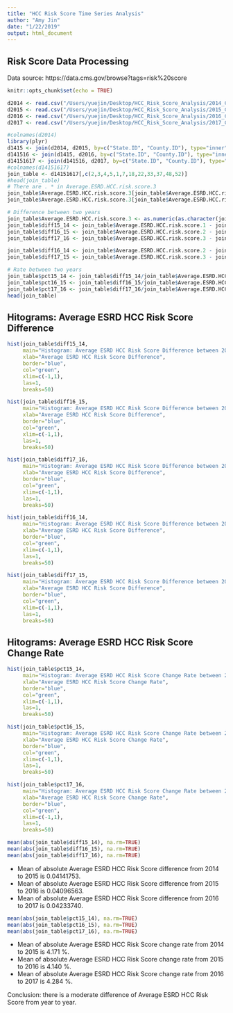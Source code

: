 ```yaml
---
title: "HCC Risk Score Time Series Analysis"
author: "Amy Jin"
date: "1/22/2019"
output: html_document
---
```


## Risk Score Data Processing

Data source: https://data.cms.gov/browse?tags=risk%20score

```r
knitr::opts_chunk$set(echo = TRUE)
```

```r
d2014 <- read.csv("/Users/yuejin/Desktop/HCC_Risk_Score_Analysis/2014_County-level_Fee_for_Service__FFS__Data_for_Shared_Savings_Program__SSP__Benchmark_Rebasing_PUF.csv", header =T)
d2015 <- read.csv("/Users/yuejin/Desktop/HCC_Risk_Score_Analysis/2015_County-level_Fee_for_Service__FFS__Data_for_Shared_Savings_Program__SSP__Benchmark_Rebasing_PUF.csv", header =T)
d2016 <- read.csv("/Users/yuejin/Desktop/HCC_Risk_Score_Analysis/2016_County-level_Fee_for_Service__FFS__Data_for_Shared_Savings_Program__SSP__Benchmark_Rebasing_PUF.csv", header =T)
d2017 <- read.csv("/Users/yuejin/Desktop/HCC_Risk_Score_Analysis/2017_County-level_Fee_for_Service__FFS__Data_for_Shared_Savings_Program__SSP__Benchmark_Rebasing_PUF.csv", header =T)
```

```r
#colnames(d2014)
library(plyr)
d1415 <- join(d2014, d2015, by=c("State.ID", "County.ID"), type="inner")
d141516 <- join(d1415, d2016, by=c("State.ID", "County.ID"), type="inner")
d14151617 <- join(d141516, d2017, by=c("State.ID", "County.ID"), type="inner")
#colnames(d14151617)
join_table <- d14151617[,c(2,3,4,5,1,7,18,22,33,37,48,52)]
#head(join_table)
# There are . * in Average.ESRD.HCC.risk.score.3
join_table$Average.ESRD.HCC.risk.score.3[join_table$Average.ESRD.HCC.risk.score.3 == '.'] <- NA
join_table$Average.ESRD.HCC.risk.score.3[join_table$Average.ESRD.HCC.risk.score.3 == '*'] <- NA

# Difference between two years
join_table$Average.ESRD.HCC.risk.score.3 <- as.numeric(as.character(join_table$Average.ESRD.HCC.risk.score.3))
join_table$diff15_14 <- join_table$Average.ESRD.HCC.risk.score.1 - join_table$Average.ESRD.HCC.risk.score
join_table$diff16_15 <- join_table$Average.ESRD.HCC.risk.score.2 - join_table$Average.ESRD.HCC.risk.score.1
join_table$diff17_16 <- join_table$Average.ESRD.HCC.risk.score.3 - join_table$Average.ESRD.HCC.risk.score.2

join_table$diff16_14 <- join_table$Average.ESRD.HCC.risk.score.2 - join_table$Average.ESRD.HCC.risk.score
join_table$diff17_15 <- join_table$Average.ESRD.HCC.risk.score.3 - join_table$Average.ESRD.HCC.risk.score.1

# Rate between two years
join_table$pct15_14 <- join_table$diff15_14/join_table$Average.ESRD.HCC.risk.score
join_table$pct16_15 <- join_table$diff16_15/join_table$Average.ESRD.HCC.risk.score.1
join_table$pct17_16 <- join_table$diff17_16/join_table$Average.ESRD.HCC.risk.score.2
head(join_table)
```

## Hitograms: Average ESRD HCC Risk Score Difference

```r
hist(join_table$diff15_14, 
     main="Histogram: Average ESRD HCC Risk Score Difference between 2015 and 2014", 
     xlab="Average ESRD HCC Risk Score Difference", 
     border="blue", 
     col="green",
     xlim=c(-1,1),
     las=1, 
     breaks=50)
```


```r
hist(join_table$diff16_15, 
     main="Histogram: Average ESRD HCC Risk Score Difference between 2016 and 2015", 
     xlab="Average ESRD HCC Risk Score Difference", 
     border="blue", 
     col="green",
     xlim=c(-1,1),
     las=1, 
     breaks=50)
```


```r
hist(join_table$diff17_16, 
     main="Histogram: Average ESRD HCC Risk Score Difference between 2017 and 2016", 
     xlab="Average ESRD HCC Risk Score Difference", 
     border="blue", 
     col="green",
     xlim=c(-1,1),
     las=1, 
     breaks=50)
```

```r
hist(join_table$diff16_14, 
     main="Histogram: Average ESRD HCC Risk Score Difference between 2016 and 2014", 
     xlab="Average ESRD HCC Risk Score Difference", 
     border="blue", 
     col="green",
     xlim=c(-1,1),
     las=1, 
     breaks=50)
```

```r
hist(join_table$diff17_15, 
     main="Histogram: Average ESRD HCC Risk Score Difference between 2017 and 2015", 
     xlab="Average ESRD HCC Risk Score Difference", 
     border="blue", 
     col="green",
     xlim=c(-1,1),
     las=1, 
     breaks=50)
```

## Hitograms: Average ESRD HCC Risk Score Change Rate

```r
hist(join_table$pct15_14, 
     main="Histogram: Average ESRD HCC Risk Score Change Rate between 2015 and 2014", 
     xlab="Average ESRD HCC Risk Score Change Rate", 
     border="blue", 
     col="green",
     xlim=c(-1,1),
     las=1, 
     breaks=50)
```

```r
hist(join_table$pct16_15, 
     main="Histogram: Average ESRD HCC Risk Score Change Rate between 2016 and 2015", 
     xlab="Average ESRD HCC Risk Score Change Rate", 
     border="blue", 
     col="green",
     xlim=c(-1,1),
     las=1, 
     breaks=50)
```

```r
hist(join_table$pct17_16, 
     main="Histogram: Average ESRD HCC Risk Score Change Rate between 2017 and 2016", 
     xlab="Average ESRD HCC Risk Score Change Rate", 
     border="blue", 
     col="green",
     xlim=c(-1,1),
     las=1, 
     breaks=50)
```

```r
mean(abs(join_table$diff15_14), na.rm=TRUE)
mean(abs(join_table$diff16_15), na.rm=TRUE)
mean(abs(join_table$diff17_16), na.rm=TRUE)
```

* Mean of absolute Average ESRD HCC Risk Score difference from 2014 to 2015 is 0.04141753. 
* Mean of absolute Average ESRD HCC Risk Score difference from 2015 to 2016 is 0.04096563. 
* Mean of absolute Average ESRD HCC Risk Score difference from 2016 to 2017 is 0.04233740. 

```r
mean(abs(join_table$pct15_14), na.rm=TRUE)
mean(abs(join_table$pct16_15), na.rm=TRUE)
mean(abs(join_table$pct17_16), na.rm=TRUE)
```

* Mean of absolute Average ESRD HCC Risk Score change rate from 2014 to 2015 is 4.171 %. 
* Mean of absolute Average ESRD HCC Risk Score change rate from 2015 to 2016 is 4.140 %. 
* Mean of absolute Average ESRD HCC Risk Score change rate from 2016 to 2017 is 4.284 %. 

Conclusion: there is a moderate difference of Average ESRD HCC Risk Score from year to year.
